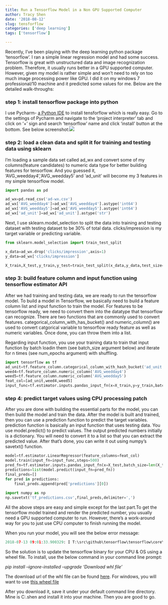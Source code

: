 ```yaml
---
title: Run a Tensorflow Model in a Non GPU Supported Computer
author: Tracy Shen
date: '2018-08-12'
slug: tensforflow
categories: ['deep learning']
tags: ['tensorflow']

---
```




Recently, I've been playing with the deep learning python package 'tensorflow'. I ran a simple linear regression model and had some success. Tensorflow is great with unstructured data and image recognization problem. Therefore, it usually runs better in a GPU supported computer. However, given my model is rather simple and won't need to rely on too much image processing power like GPU. I did it on my windows 7 professional/10 machine and it predicted some values for me. Below are the detailed walk-throughs:

### step 1: install tensorflow package into python

I use Pycharm- [a Python IDE](https://www.jetbrains.com/pycharm/) to install tensforflow which is really easy. Go to the settings of Pycharm and navigate to the 'project interpreter' tab and click on '+' sign and search 'tensorflow' name and click 'install' button at the bottom. See below screenshot:![](/static/img/install_tensorflow.JPG)



### step 2: load a clean data and split it for training and testing data using sklearn

I'm loading a sample data set called ad_wx and convert some of my columns(feature candidates) to numeric data type for better building features for tensorflow. And you guessed it, 'AVG_weedday4','AVG_weedday5' and 'ad_unit' will become my 3 features in my simple tensorflow model. 

```python
import pandas as pd

ad_wx=pd.read_csv('ad-wx.csv')
ad_wx['AVG_weedday4']=ad_wx['AVG_weedday4'].astype('int64')
ad_wx['AVG_weedday5']=ad_wx['AVG_weedday5'].astype('int64')
ad_wx['ad_unit']=ad_wx['ad_unit'].astype('str')

```
Next, I use sklearn.model_selection to split the data into training and testing dataset with testing dataset to be 30% of total data. clicks/impression is my target variable or predicting variable. 

```python
from sklearn.model_selection import train_test_split

x_data=ad_wx.drop('clicks/impression',axis=1)
y_data=ad_wx['clicks/impression']

X_train,X_test,y_train,y_test=train_test_split(x_data,y_data,test_size=0.3,random_state=100)

```

### step 3: build feature column and input function using tensorflow estimator API

After we had training and testing data, we are ready to run the tensorflow model. To build a model in Tensorflow, we basically need to build a feature column list and input function to train the model. For features to be tensorflow ready, we need to convert them into the datatype that tensorflow can recognize. There are two functions that are commonly used to convert features. categorical_column_with_has_bucket() and numeric_column() are used to convert catgorical variable to tensorflow ready feature as well as numeric variables. Once done, you can throw them into a list. 

Regarding input function, you use your training data to train that input function by batch loadin them (see batch_size argument below) and iterate for  n times (see num_epochs argument) with shuffling.


```python
import tensorflow as tf
ad_unit=tf.feature_column.categorical_column_with_hash_bucket('ad_unit',hash_bucket_size=1000)
weed4=tf.feature_column.numeric_column('AVG_weedday4')
weed5=tf.feature_column.numeric_column('AVG_weedday5')
feat_col=[ad_unit,weed4,weed5]
input_func=tf.estimator.inputs.pandas_input_fn(x=X_train,y=y_train,batch_size=10,num_epochs=100,shuffle=True)

```

### step 4: predict target values using CPU processing patch

After you are done with building the essential parts for the model, you can then build the model and train the data. After the model is built and trained, then you can use a prediction function to predict the target variables. prediction function is basically an input function that uses testing data. You use model.predict() to predict values. The output predicted numbers initially is a dictionary. You will need to convert it to a list so that you can extract the predicted value. After that's done, you can write it out using numpy's savetxt() function. 

```python
model=tf.estimator.LinearRegressor(feature_columns=feat_col)
model.train(input_fn=input_func,steps=500)
pred_fn=tf.estimator.inputs.pandas_input_fn(x=X_test,batch_size=len(X_test),num_epochs=100,shuffle=False)
predictions=list(model.predict(input_fn=pred_fn))
final_preds=[]
for pred in predictions:
    final_preds.append(pred['predictions'][0])
    
import numpy as np
np.savetxt('tf_predictions.csv',final_preds,delimiter=',')

```

All the above steps are easy and simple except for the last part.To get the tensorflow model trained and render the predicted number, you usually need a GPU supported computer to run. However, there's a work-around way for you to just use CPU computer to finish running the model. 

When you run your model, you will see the below error message:

```Python
2018-07-13 09:01:33.900329: I T:\src\github\tensorflow\tensorflow\core\platform\cpu_feature_guard.cc:140] Your CPU supports instructions that this TensorFlow binary was not compiled to use: AVX2

```

So the solution is to update the tensorflow binary for your CPU & OS using a wheel file. To install, use the below command in your command line prompt: 

*pip install --ignore-installed --upgrade 'Download whl file' *



The download url of the whl file can be found [here](https://github.com/lakshayg/tensorflow-build). For windows, you will want to use [this wheel file](https://github.com/fo40225/tensorflow-windows-wheel/tree/master/1.8.0/py36/CPU/avx2)

After you download it, save it under your default command line directory. Mine is C:\Users\tracy.shen and install it into your machine. Then you are good to go.  
